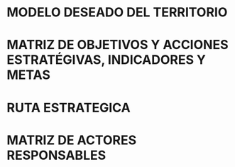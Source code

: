 <!-- lo que esta dentro son variables y cosas para la guia
Modelo deseado del territorio
Matriz de objetivos y acciones estrategicas. Indicadores y Metas
Ruta estrategica
Matriz de actores responsables
-->

# MODELO DESEADO DEL TERRITORIO

<!-- componentes sobre el desarrolo del territorio
-->

# MATRIZ DE OBJETIVOS Y ACCIONES ESTRATÉGIVAS, INDICADORES Y METAS

<!--
objetivos estrategicos, nombre del indicador Linea base - Logros eperados en el territorio del plan, fuente
-->

# RUTA ESTRATEGICA

<!--
Horizonte temporal con objetivos territoriales
-->


# MATRIZ DE ACTORES RESPONSABLES

<!-- Objetivos estrategicos territoriales, acciones estrategicas territoriales-->